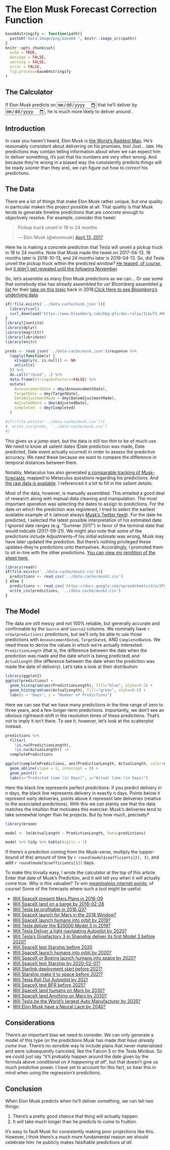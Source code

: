 # The Elon Musk Forecast Correction Function

```r
base64stringify <- function(path){
  paste0("data:image/png;base64 ", knitr::image_uri(path))
}
knitr::opts_chunk$set(
  echo = TRUE,
  message = FALSE,
  warning = FALSE,
  error = FALSE,
  fig.process=base64stringify
)
```

## The Calculator

If Elon Musk predicts on <input id="datePredictionMade" type="date"> that he'll deliver by <input id="datePredicted" type="date">, he is much more likely to deliver around <span id="predictionResult"></span>.

## Introduction

In case you haven't heard, Elon Musk is [the World's Raddest Man](https://waitbutwhy.com/2015/05/elon-musk-the-worlds-raddest-man.html). He's reasonably consistent about delivering on his promises, too! Just... late. His predictions may contain telling information about when we can expect him to deliver something, it's just that his numbers are very often wrong. And because they're wrong in a biased way (he consistently predicts things will be ready sooner than they are), we can figure out how to *correct* his predictions.

## The Data

There are a lot of things that make Elon Musk rather unique, but one quality in particular makes this project possible at all. That quality is that Musk tends to generate timeline predictions that are concrete enough to objectively resolve. For example, consider this tweet:

<blockquote class="twitter-tweet"><p lang="en" dir="ltr">Pickup truck unveil in 18 to 24 months</p>&mdash; Elon Musk (@elonmusk) <a href="https://twitter.com/elonmusk/status/852581322451111936?ref_src=twsrc%5Etfw">April 13, 2017</a></blockquote> <script async src="https://platform.twitter.com/widgets.js" charset="utf-8"></script>

Here he is making a concrete prediction that Tesla will unveil a pickup truck in 18 to 24 months. Note that Musk made the tweet on 2017-04-13. 18 months later is 2018-10-13, and 24 months later is 2019-04-13. So, did Tesla unveil the pickup truck within the predicted window? [He teased, of course](https://twitter.com/elonmusk/status/1106714774694297601/photo/1), but [it didn't get revealed until the following November](https://www.cnet.com/roadshow/news/tesla-cybertruck-electric-pickup-truck-livestream-elon-musk/).

So, let's assemble as many Elon Musk predictions as we can... Or use some that somebody else has already assembled for us! Bloomberg assembled [a list](https://www.bloomberg.com/bbg-gfx/doc-relay/1LbuTU_4Hezk524N_j7hHhDhgbYBuacuX3frK4TzyGrY/data.json) for their [take on this topic](https://www.bloomberg.com/features/elon-musk-goals/) back in 2018.[<a href="https://docs.google.com/spreadsheets/d/1rRD3CsQLuiglHqma778PCOtAOODcjIs94xcdhRQ6uJE/edit?usp=sharing">Click Here to see Bloomberg's underlying data</a>](sidenote)

```r
if(!file.exists('../data-cache/musk.json')){
  library(curl)
  curl_download("https://www.bloomberg.com/bbg-gfx/doc-relay/1LbuTU_4Hezk524N_j7hHhDhgbYBuacuX3frK4TzyGrY/data.json", '../data-cache/musk.json')
}
library(jsonlite)
library(dplyr)
library(magrittr)
library(lubridate)
library(knitr)

preds <- read_json('../data-cache/musk.json')$response %>%
  lapply(function(x) {
    x[sapply(x, is.null)] <- NA
    unlist(x)
  }) %>%
  do.call("rbind", .) %>%
  data.frame(stringsAsFactors=FALSE) %>%
  mutate(
    AnnouncementDate = dmy(AnnouncementDate),
    TargetDate = dmy(TargetDate),
    DateAdjustmentMade = dmy(DateAdjustmentMade),
    AdjustedDate = dmy(AdjustedDate),
    Completed  = dmy(Completed)
  )

#if(!file.exists('../data-cache/musk.csv')){
#  write_csv(preds, '../data-cache/musk.csv')
#}
```

This gives us a jump-start, but the data is still too thin to be of much use. We need to know all salient dates (Date prediction was made, Date predicted, Date event actually ocurred) in order to assess the predictive accuracy. We need these because we want to compare the difference in temporal distances between them.

Notably, Metaculus has also generated [a comparable tracking of Musk-forecasts](https://www.metaculus.com/visualizations/elon-musk-timeline/), mapped to Metaculus questions regarding his predictions. And [the raw data is available](https://www.metaculus.com/visualizations/elon-musk-timeline/data/). I referenced it a bit to fill in the salient details.

Most of the data, however, is manually assembled. This entailed a good deal of research along with manual data cleaning and manipulation. The most important operation was selecting the dates to assign to predictions. For the date on which the prediction was registered, I tried to select the earliest available example of it (almost always [Musk's Twitter feed](https://twitter.com/elonmusk)). For the date he predicted, I selected the latest possible interpretation of his estimated date. I ignored date ranges (e.g. "Summer 2017") in favor of the terminal date that would indicate (2017-09-21). We might also note that some of the predictions include Adjustments--if his initial estimate was wrong, Musk may have later updated the prediction. But there's nothing privileged these updates--they're predictions unto themselves. Accordingly, I promoted them to sit in-line with the other predictions. [<a href="https://docs.google.com/spreadsheets/d/1rRD3CsQLuiglHqma778PCOtAOODcjIs94xcdhRQ6uJE">You can view my rendition of the sheet here.</a>](sidenote)

```r
library(readr)
if(file.exists('../data-cache/musk2.csv')){
  predictions <- read_csv('../data-cache/musk2.csv')
} else {
  predictions <- read_csv('https://docs.google.com/spreadsheets/d/e/2PACX-1vT2680-9o56BFlxnt6pEaX63-3bAJ-YWmDCrDQ-Al6Se_NCMBcznCzQElMLSD5L2NZk_o1psoXkpBXG/pub?gid=0&single=true&output=csv')
  write_csv(predictions, '../data-cache/musk2.csv')
}
```

## The Model

The data are still messy and not 100% reliable, but generally accurate and confirmable by the `Source` and `Source2` columns. We nominally have `r nrow(predictions)` predictions, but we'll only be able to use those predictions with `AnnouncementDate`s, `TargetDate`s, AND `CompletedDate`s. We need these to derive the values in which we're actually interested: `PredictionLength` (that is, the difference between the date when the prediction was made and the date which is being predicted) and `ActualLength` (the difference between the date when the prediction was made the date of delivery). Let's take a look at their distribution:

```r
library(ggplot2)
ggplot(predictions) + 
  geom_histogram(aes(PredictionLength), fill="blue", alpha=0.5) +
  geom_histogram(aes(ActualLength), fill="green", alpha=0.5) +
  labs(x = "Days", y = "Number of Predictions")
```

Here we can see that we have many predictions in the time range of zero to three years, and a few longer-term predictions. Importantly, we don't see an obvious rightward-shift in the resolution times of these predictions. That's not to imply it isn't there. To see it, however, let's look at the scatterplot instead.

```r
predictions %>%
  filter(
    !is.na(PredictionLength),
    !is.na(ActualLength)) ->
  completePredictions

ggplot(completePredictions, aes(PredictionLength, ActualLength, color=Company)) +
  geom_abline(slope = 1, intercept = 0) +
  geom_point() +
  labs(x="Predicted time (in Days)", y="Actual time (in Days)")
```

Here the black line represents perfect predictions: if you predict delivery in n days, the black line represents delivery in exactly n days. Points below it represent early deliveries, points above it represent late deliveries (relative to the associated predictions). With this we can plainly see that the data matches the intuition that motivates this exercise: Musk's deliveries tend to take somewhat longer than he projects. But by how much, precisely?

```r
library(broom)

model <- lm(ActualLength ~ PredictionLength, data=predictions)

model %>% tidy %>% kable(digits = 3)
```

If there's a prediction coming from the Musk-verse, multiply the (upper-bound of the) amount of time by `r round(model$coefficients[2], 3)`, and add `r round(model$coefficients[1])` days.

To make this trivially easy, I wrote the calculator at the top of this article. Enter that date of Musk's Prediction, and it will tell you when it will actually come true. Why is this valuable? To win [meaningless internet points](https://www.metaculus.com/help/faq/#howscore), of course! Some of the forecasts where such a tool might be useful:

* [Will SpaceX present Mars Plans in 2016-09](https://www.metaculus.com/questions/308/spacexs-blueprint-to-mars-presented-in-late-september/)
* [Will SpaceX land on a barge by 2016-02-28](https://www.metaculus.com/questions/2/will-spacex-successfully-land-a-falcon-9-rocket-on-a-barge-by-february-28-2016/)
* [Will Tesla be profitable in 2018 Q3?](https://www.metaculus.com/questions/1041/will-tesla-be-profitable-in-q3-2018/)
* [Will SpaceX launch for Mars in the 2018 Window?](https://www.metaculus.com/questions/224/will-spacex-launch-for-mars-in-the-2018-window/)
* [Will SpaceX launch humans into orbit by 2019?](https://www.metaculus.com/questions/646/attempted-manned-spacex-flight-in-2018/)
* [Will Tesla deliver the $35000 Model 3 in 2019?](https://www.metaculus.com/questions/1533/will-tesla-deliver-first-35000-model-3-in-2019/)
* [Will Tesla Deliver a light-navigating Autopilot by 2020?](https://www.gjopen.com/questions/1099-before-1-january-2020-will-tesla-release-an-autopilot-feature-designed-to-navigate-traffic-lights)
* [Will Tesla's Gigafactory 3 in Shanghai deliver its first Model 3 before 2020?](https://www.gjopen.com/questions/1295-before-31-december-2019-will-a-model-3-produced-in-tesla-s-shanghai-gigafactory-3-be-delivered-to-a-customer)
* [Will SpaceX test Starship before 2020](https://www.metaculus.com/questions/1673/will-spacex-start-testing-a-starship-bfs-before-2020/)
* [Will SpaceX launch humans into orbit by 2020?](https://www.metaculus.com/questions/1355/attempted-crewed-spacex-flight-prior-to-2020/)
* [Will SpaceX or Boeing launch humans into space by 2020?](https://www.gjopen.com/questions/1124-before-1-january-2020-will-either-spacex-or-boeing-launch-its-first-crewed-space-mission)
* [Will SpaceX test Starship by 2020-02-01?](https://www.metaculus.com/questions/3193/will-spacex-test-a-stainless-steel-prototype-starship-by-february-1/)
* [Will Starlink deployment start before 2021?](https://www.metaculus.com/questions/664/will-skynet-the-spacex-satellite-internet-version-start-deployment-by-2020/)
* [Will Starship make it to space before 2021?](https://www.metaculus.com/questions/1682/will-spacex-starship-with-or-without-a-booster-reach-space-before-2021/)
* [Will Tesla Roll Out Autopilot by 2021](https://www.metaculus.com/questions/2631/will-tesla-roll-out-the-fully-autonomous-autopilot-feature-before-2021/)
* [Will SpaceX test BFR before 2025?](https://www.metaculus.com/questions/612/will-spacex-test-launch-the-bfr-before-2025/)
* [Will SpaceX land humans on Mars by 2030?](https://www.metaculus.com/questions/349/will-spacex-land-people-on-mars-prior-to-2030/)
* [Will SpaceX land Anything on Mars by 2030?](https://www.metaculus.com/questions/737/will-spacex-land-anything-on-mars-by-2030/)
* [Will Tesla be the World's largest Auto Manufacturer by 2035?](https://www.metaculus.com/questions/980/will-tesla-become-the-largest-car-company-in-the-world-by-sales-prior-to-2035/)
* [Will Elon Musk have a Neural Lace by 2040?](https://www.metaculus.com/questions/2955/when-will-elon-musk-have-any-device-such-as-a-brain-machine-interface-surgically-implanted-into-his-brain/)

## Considerations

There's an important bias we need to consider. We can only generate a model of this type on the predictions Musk has made *that have already come true*. There's no sensible way to include plans that never materialized and were subsequently canceled, like the Falcon 5 or the Tesla Minibus. So we could just say "it'll probably happen around the date given by the formula above *conditional on it happening at all*", but that doesn't give us much predictive power. I have yet to account for this fact, so bear this in mind when using the regression's predictions.

## Conclusion

When Elon Musk predicts when he'll deliver something, we can tell two things:

1. There's a pretty good chance that thing will actually happen.
2. It will take much longer than he predicts to come to fruition.

It's easy to fault Musk for consistently making poor projections like this. However, I think there's a much more fundamental reason we should celebrate him: he publicly makes falsifiable predictions _at all_.

<script>
(function(){
  var msPerDay = 1000*60*60*24;
  var today = new Date().toISOString().substr(0,10);
  var threeMonthsFromNow = new Date(90*msPerDay + Date.now()).toISOString().substring(0,10);
  var datePredicted = document.getElementById('datePredicted');
  var datePredictionMade = document.getElementById('datePredictionMade');
  datePredicted.addEventListener('change', function(){
    datePredictionMade.max = this.value;
    updatePrediction();
  })
  datePredicted.value = threeMonthsFromNow;
  datePredicted.min = today;
  datePredictionMade.addEventListener('input', function(){
    datePredicted.min = this.value;
    updatePrediction();
  })
  datePredictionMade.value = today;
  function updatePrediction(){
    var date1 = new Date(datePredictionMade.value);
    var date2 = new Date(datePredicted.value);
    var days = fit(Math.floor((date2 - date1) / msPerDay));
    document.getElementById('predictionResult').innerText = format((new Date(date1.getTime() + days*msPerDay)).toLocaleString());
  }
  function fit(days){
    return `r model$coefficients[2]` * days + `r model$coefficients[1]`;
  }
  function format(d){
    var s = d.toLocaleString();
    return s.substring(0, s.indexOf(','));
  }
  updatePrediction();
})();
</script>
